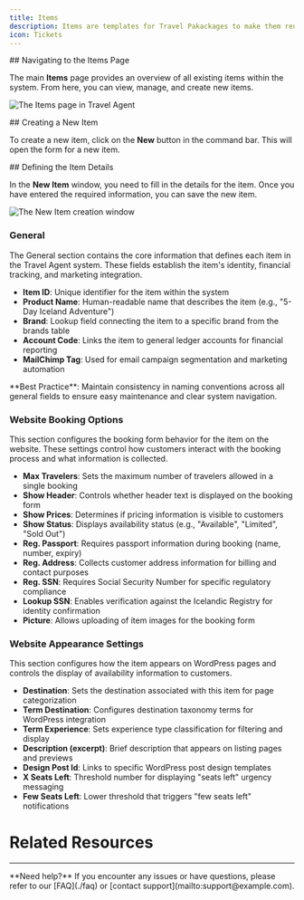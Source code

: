```yaml
---
title: Items
description: Items are templates for Travel Pakackages to make them reusable.
icon: Tickets
---
```



<Steps>
<Step>
## Navigating to the Items Page

The main **Items** page provides an overview of all existing items within the system. From here, you can view, manage, and create new items.

![The Items page in Travel Agent](/images/travel-agent/setup-items-view.png)
</Step>

<Step>
## Creating a New Item

To create a new item, click on the **New** button in the command bar. This will open the form for a new item.
</Step>

<Step>
## Defining the Item Details

In the **New Item** window, you need to fill in the details for the item. Once you have entered the required information, you can save the new item.

![The New Item creation window](/images/travel-agent/setup-items-form.png)


### General

The General section contains the core information that defines each item in the Travel Agent system. These fields establish the item's identity, financial tracking, and marketing integration.

- **Item ID**: Unique identifier for the item within the system
- **Product Name**: Human-readable name that describes the item (e.g., "5-Day Iceland Adventure")
- **Brand**: Lookup field connecting the item to a specific brand from the brands table
- **Account Code**: Links the item to general ledger accounts for financial reporting
- **MailChimp Tag**: Used for email campaign segmentation and marketing automation

<Callout type="tip">
  **Best Practice**: Maintain consistency in naming conventions across all general fields to ensure easy maintenance and clear system navigation.
</Callout>

### Website Booking Options

This section configures the booking form behavior for the item on the website. These settings control how customers interact with the booking process and what information is collected.

- **Max Travelers**: Sets the maximum number of travelers allowed in a single booking
- **Show Header**: Controls whether header text is displayed on the booking form
- **Show Prices**: Determines if pricing information is visible to customers
- **Show Status**: Displays availability status (e.g., "Available", "Limited", "Sold Out")
- **Reg. Passport**: Requires passport information during booking (name, number, expiry)
- **Reg. Address**: Collects customer address information for billing and contact purposes
- **Reg. SSN**: Requires Social Security Number for specific regulatory compliance
- **Lookup SSN**: Enables verification against the Icelandic Registry for identity confirmation
- **Picture**: Allows uploading of item images for the booking form

### Website Appearance Settings

This section configures how the item appears on WordPress pages and controls the display of availability information to customers.

- **Destination**: Sets the destination associated with this item for page categorization
- **Term Destination**: Configures destination taxonomy terms for WordPress integration
- **Term Experience**: Sets experience type classification for filtering and display
- **Description (excerpt)**: Brief description that appears on listing pages and previews
- **Design Post Id**: Links to specific WordPress post design templates
- **X Seats Left**: Threshold number for displaying "seats left" urgency messaging
- **Few Seats Left**: Lower threshold that triggers "few seats left" notifications

</Step>
</Steps>

# Related Resources

<Cards>
  <Card
    href="./related-page"
    title="Related Page"
    description="Description of the related page"
  />
  <Card
    href="https://example.com"
    title="External Resource"
    description="Description of the external resource"
  />
</Cards>

---

<Callout type="info">
  **Need help?** If you encounter any issues or have questions, please refer to our [FAQ](./faq) or [contact support](mailto:support@example.com).
</Callout>
